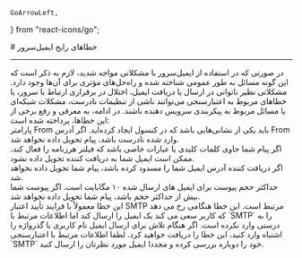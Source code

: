     GoArrowLeft,
} from "react-icons/go";


<Layout>
<Head>
<title>مستندات خطاهای رایج ایمیل سرور - لیارا</title>
<meta property="og:title" content="مستندات خدمات رایانش ابری لیارا" />
<meta property="og:description" content="مستندات آشنایی با خطاهای رایج و رفع آن‌ها در ایمیل‌سرور"  />
</Head>
# خطاهای رایج ایمیل‌سرور

<hr className="mb-2" />
در صورتی که در استفاده از ایمیل‌سرور با مشکلاتی مواجه شدید، لازم به ذکر است که این گونه مسائل به طور عمومی شناخته شده و راه‌حل‌های مؤثری برای آن‌ها وجود دارد. مشکلاتی نظیر ناتوانی در ارسال یا دریافت ایمیل، اختلال در برقراری ارتباط با سرور، یا خطاهای مربوط به اعتبارسنجی می‌توانند ناشی از تنظیمات نادرست، مشکلات شبکه‌ای یا مسائل مربوط به پیکربندی سرویس دهنده باشند. 
در ادامه، به معرفی و رفع برخی از این خطاها، پرداخته شده است:

<Section id="wrong-from-email" title="آدرس From نادرست"/>
پارامتر <Important>From</Important> باید یکی از نشانی‌هایی باشد که در کنسول ایجاد کرده‌اید. اگر آدرس <Important>From</Important> وارد شده نادرست باشد، پیام تحویل داده نخواهد شد.

<Section id="spam-filtering" title="فیلتر هرزنامه"/>
اگر پیام شما حاوی کلمات کلیدی یا عبارات خاصی باشد که فیلتر هرزنامه را فعال کند، ممکن است ایمیل شما به دریافت کننده تحویل داده نشود.

<Section id="blocked-email" title="مسدودی آدرس From"/>
اگر دریافت کننده آدرس ایمیل شما را مسدود کرده باشد، پيام شما تحويل داده نخواهد شد.

<Section id="file-size-limitation" title="محدودیت حجم پیوست"/>
حداکثر حجم پيوست برای ايميل های ارسال شده ۱۰ مگابایت است. اگر پيوست شما بيش از حداکثر حجم باشد، پيام شما تحويل داده نخواهد شد.

<Section id="authentication-error-530" title="خطای authentication error"/>
این خطا 
معمولاً با فرایند تأیید اعتبار SMTP مرتبط است. این خطا هنگامی رخ می دهد که کاربر سعی می کند یک ایمیل را ارسال کند اما اطلاعات مرتبط با `SMTP` را به درستی وارد نکرده‌ است. اگر هنگام تلاش برای ارسال ایمیل نام کاربری یا گذرواژه را اشتباه وارد کنید، این خطا را دریافت خواهید کرد. لطفا اطلاعات مرتبط با اعتبارسنجی `SMTP` خود را دوباره بررسی کرده و مجددا ایمیل‌ مورد نظرتان را ارسال کنید.


</Layout>